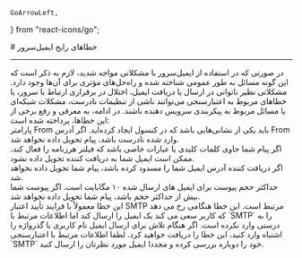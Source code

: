     GoArrowLeft,
} from "react-icons/go";


<Layout>
<Head>
<title>مستندات خطاهای رایج ایمیل سرور - لیارا</title>
<meta property="og:title" content="مستندات خدمات رایانش ابری لیارا" />
<meta property="og:description" content="مستندات آشنایی با خطاهای رایج و رفع آن‌ها در ایمیل‌سرور"  />
</Head>
# خطاهای رایج ایمیل‌سرور

<hr className="mb-2" />
در صورتی که در استفاده از ایمیل‌سرور با مشکلاتی مواجه شدید، لازم به ذکر است که این گونه مسائل به طور عمومی شناخته شده و راه‌حل‌های مؤثری برای آن‌ها وجود دارد. مشکلاتی نظیر ناتوانی در ارسال یا دریافت ایمیل، اختلال در برقراری ارتباط با سرور، یا خطاهای مربوط به اعتبارسنجی می‌توانند ناشی از تنظیمات نادرست، مشکلات شبکه‌ای یا مسائل مربوط به پیکربندی سرویس دهنده باشند. 
در ادامه، به معرفی و رفع برخی از این خطاها، پرداخته شده است:

<Section id="wrong-from-email" title="آدرس From نادرست"/>
پارامتر <Important>From</Important> باید یکی از نشانی‌هایی باشد که در کنسول ایجاد کرده‌اید. اگر آدرس <Important>From</Important> وارد شده نادرست باشد، پیام تحویل داده نخواهد شد.

<Section id="spam-filtering" title="فیلتر هرزنامه"/>
اگر پیام شما حاوی کلمات کلیدی یا عبارات خاصی باشد که فیلتر هرزنامه را فعال کند، ممکن است ایمیل شما به دریافت کننده تحویل داده نشود.

<Section id="blocked-email" title="مسدودی آدرس From"/>
اگر دریافت کننده آدرس ایمیل شما را مسدود کرده باشد، پيام شما تحويل داده نخواهد شد.

<Section id="file-size-limitation" title="محدودیت حجم پیوست"/>
حداکثر حجم پيوست برای ايميل های ارسال شده ۱۰ مگابایت است. اگر پيوست شما بيش از حداکثر حجم باشد، پيام شما تحويل داده نخواهد شد.

<Section id="authentication-error-530" title="خطای authentication error"/>
این خطا 
معمولاً با فرایند تأیید اعتبار SMTP مرتبط است. این خطا هنگامی رخ می دهد که کاربر سعی می کند یک ایمیل را ارسال کند اما اطلاعات مرتبط با `SMTP` را به درستی وارد نکرده‌ است. اگر هنگام تلاش برای ارسال ایمیل نام کاربری یا گذرواژه را اشتباه وارد کنید، این خطا را دریافت خواهید کرد. لطفا اطلاعات مرتبط با اعتبارسنجی `SMTP` خود را دوباره بررسی کرده و مجددا ایمیل‌ مورد نظرتان را ارسال کنید.


</Layout>